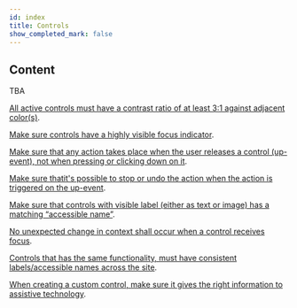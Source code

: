 ```yaml
---
id: index
title: Controls
show_completed_mark: false
---
```



<Card icon="🕹">

## Content

TBA

</Card>


<CategoryItem id="controls-contrast-ratio">

[All active controls must have a contrast ratio of at least 3:1 against adjacent color(s)](controls-contrast-ratio).

</CategoryItem>


<CategoryItem id="controls-visible-focus">

[Make sure controls have a highly visible focus indicator](controls-visible-focus).

</CategoryItem>


<CategoryItem id="action-control">

[Make sure that any action takes place when the user releases a control (up-event), not when pressing or clicking down on it](action-control).

</CategoryItem>


<CategoryItem id="stop-action">

[Make sure thatit's possible to stop or undo the action when the action is triggered on the up-event](stop-action).

</CategoryItem>


<CategoryItem id="accessible-name">

[Make sure that controls with visible label (either as text or image) has a matching “accessible name”](accessible-name).

</CategoryItem>


<CategoryItem id="no-change-on-focus">

[No unexpected change in context shall occur when a control receives focus](no-change-on-focus).

</CategoryItem>


<CategoryItem id="controls-consistent-names">

[Controls that has the same functionality, must have consistent labels/accessible names across the site](controls-consistent-names).

</CategoryItem>


<CategoryItem id="custom-control">

[When creating a custom control, make sure it gives the right information to assistive technology](custom-control).

</CategoryItem>
